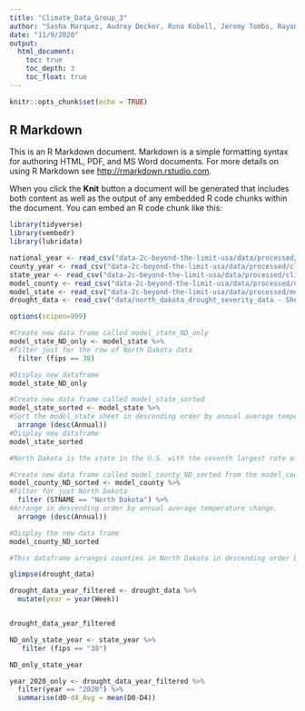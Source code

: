 ```yaml
---
title: "Climate_Data_Group_3"
author: "Sasha Marquez, Audrey Decker, Rona Kobell, Jeremy Tombs, Rayonna Burton"
date: "11/9/2020"
output:
  html_document:
    toc: true
    toc_depth: 3
    toc_float: true
---
```


```r
knitr::opts_chunk$set(echo = TRUE)
```

## R Markdown

This is an R Markdown document. Markdown is a simple formatting syntax for authoring HTML, PDF, and MS Word documents. For more details on using R Markdown see <http://rmarkdown.rstudio.com>.

When you click the **Knit** button a document will be generated that includes both content as well as the output of any embedded R code chunks within the document. You can embed an R code chunk like this:

```r

library(tidyverse)
library(vembedr)
library(lubridate)

```

```r

national_year <- read_csv("data-2c-beyond-the-limit-usa/data/processed/climdiv_national_year.csv")
county_year <- read_csv("data-2c-beyond-the-limit-usa/data/processed/climdiv_county_year.csv")
state_year <- read_csv("data-2c-beyond-the-limit-usa/data/processed/climdiv_state_year.csv")
model_county <- read_csv("data-2c-beyond-the-limit-usa/data/processed/model_county.csv")
model_state <- read_csv("data-2c-beyond-the-limit-usa/data/processed/model_state.csv")
drought_data <- read_csv("data/north_dakota_drought_severity_data - Sheet1.csv")

options(scipen=999)

```


```r
#Create new data frame called model_state_ND_only
model_state_ND_only <- model_state %>%
#Filter just for the row of North Dakota data  
  filter (fips == 38) 

#Display new dataframe
model_state_ND_only

```

```r
#Create new data frame called model_state_sorted
model_state_sorted <- model_state %>%
#Sort the model_state sheet in descending order by annual average temperature change  
  arrange (desc(Annual))
#Display new dataframe
model_state_sorted

#North Dakota is the state in the U.S. with the seventh largest rate of annual average temperature change. Each of the states with larger change are confined to one region: New England and the mid-Atlantic. North Dakota stands out as the first state on the list not in that region, but rather much closer to the Pacific coast. Some questions emerge: how does the high rate of temperature change affect crops grown in the state? How does the high rate of temperature change affect the growing season for agriculture in the state? Are there any correlated phenomena (ie. drought, rainfall, weather conditions, etc) that can be observed as a result of the high rate of temperature change? Why is the average annual temperature change in North Dakota more comparable to states in New England rather than other states around North Dakota?
```

```r
#Create new data frame called model_county_ND_sorted from the model_county dataframe
model_county_ND_sorted <- model_county %>%
#Filter for just North Dakota  
  filter (STNAME == "North Dakota") %>%
#Arrange in descending order by annual average temperature change.  
  arrange (desc(Annual))

#Display the new data frame
model_county_ND_sorted

#This dataframe arranges counties in North Dakota in descending order by average annual temperature change. The top five counties listed are all in the northernmost part of the state, which poses some questions about what the agriculture is like there, what the terrain is like, what the population and industry is like, and how these are all affected by rising temperatures. Additionally, all top 5 counties have had average annual temperature increases of at least .31 degrees higher than the state average.

```

```r
glimpse(drought_data)
```

```r
drought_data_year_filtered <- drought_data %>%
  mutate(year = year(Week))


drought_data_year_filtered

```
```r
ND_only_state_year <- state_year %>%
   filter (fips == "38")

ND_only_state_year

```

```r
year_2020_only <- drought_data_year_filtered %>%
  filter(year == "2020") %>%
  summarise(d0-d4_Avg = mean(D0-D4))
```